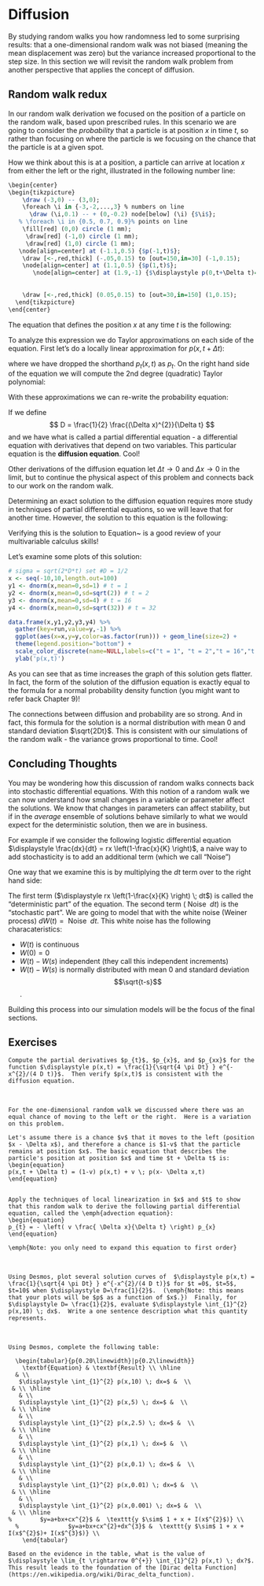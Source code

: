 # Diffusion

By studying random walks you how randomness led to some surprising results: that a one-dimensional random walk was not biased (meaning the mean displacement was zero) but the variance increased proportional to the step size.  In this section we will revisit the random walk problem from another perspective that applies the concept of diffusion.

## Random walk redux
In our random walk derivation we focused on the position of a particle on the random walk, based upon prescribed rules.  In this scenario we are going to consider the *probability* that a particle is at position $x$ in time $t$, so rather than focusing on where the particle is we focusing on the chance that the particle is at a given spot.

How we think about this is at a position, a particle can arrive at location $x$ from either the left or the right, illustrated in the following number line:

```r
\begin{center}
\begin{tikzpicture}
    \draw (-3,0) -- (3,0);
    \foreach \i in {-3,-2,...,3} % numbers on line
      \draw (\i,0.1) -- + (0,-0.2) node[below] (\i) {$\i$};
   % \foreach \i in {0.5, 0.7, 0.9}% points on line
    \fill[red] (0,0) circle (1 mm);
     \draw[red] (-1,0) circle (1 mm);
     \draw[red] (1,0) circle (1 mm);
   \node[align=center] at (-1.1,0.5) {$p(-1,t)$};
    \draw [<-,red,thick] (-.05,0.15) to [out=150,in=30] (-1,0.15);
    \node[align=center] at (1.1,0.5) {$p(1,t)$};
       \node[align=center] at (1.9,-1) {$\displaystyle p(0,t+\Delta t)=\frac{1}{2} p(-1,t)+\frac{1}{2} p(1,t)$};    
        
        
    \draw [<-,red,thick] (0.05,0.15) to [out=30,in=150] (1,0.15);
  \end{tikzpicture}
\end{center}
```

The equation that defines the position $x$ at any time $t$ is the following:

\begin{equation}
p(x,t+\Delta t) = \frac{1}{2} p(x-\Delta x,t) + \frac{1}{2} p(x+\Delta x,t)
\end{equation}

To analyze this expression we do Taylor approximations on each side of the equation.  First let’s do a locally linear approximation for $p(x,t+\Delta t)$:

\begin{equation}
p(x,t+\Delta t)  \approx p(x,t) + \Delta t \cdot p_{t},
\end{equation}

where we have dropped the shorthand $p_{t}(x,t)$ as $p_{t}$.  On the right hand side of the equation we will compute the 2nd degree (quadratic) Taylor polynomial:

\begin{align}
\frac{1}{2} p(x-\Delta x,t)  & \approx \frac{1}{2} p(x,t) -   \frac{1}{2} \Delta x \cdot p_{x} + \frac{1}{4} (\Delta x)^{2}\cdot  p_{xx} \\
\frac{1}{2} p(x+\Delta x,t)  & \approx \frac{1}{2} p(x,t) +   \frac{1}{2} \Delta x \cdot p_{x} + \frac{1}{4} (\Delta x)^{2} \cdot p_{xx}
\end{align}

With these approximations we can re-write the probability equation:

\begin{equation}\label{eq:diffusion}
\Delta t \cdot p_{t} = \frac{1}{2} (\Delta x)^{2} p_{xx} \rightarrow  p_{t} = \frac{1}{2} \frac{(\Delta x)^{2}}{\Delta t} \cdot p_{xx}
\end{equation}

If we define $$ D =  \frac{1}{2} \frac{(\Delta x)^{2}}{\Delta t} $$ and we have what is called a partial differential equation - a differential equation with derivatives that depend on two variables.  This particular equation is the **diffusion equation**. Cool!

Other derivations of the diffusion equation let $\Delta t \rightarrow 0$ and $\Delta x \rightarrow 0$ in the limit, but to continue the physical aspect of this problem and connects back to our work on the random walk.

Determining an exact solution to the diffusion equation requires more study in techniques of partial differential equations, so we will leave that for another time.  However, the solution to this equation is the following:
\begin{equation}
 p(x,t) = \frac{1}{\sqrt{4 \pi Dt} } e^{-x^{2}/(4 D t)} \end{equation}
 
Verifying this is the solution to Equation~\ref{eq:diffusion} is a good review of your multivariable calculus skills!

Let's examine some plots of this solution:


```r
# sigma = sqrt(2*D*t) set #D = 1/2
x <- seq(-10,10,length.out=100)
y1 <- dnorm(x,mean=0,sd=1) # t = 1 
y2 <- dnorm(x,mean=0,sd=sqrt(2)) # t = 2
y3 <- dnorm(x,mean=0,sd=4) # t = 16
y4 <- dnorm(x,mean=0,sd=sqrt(32)) # t = 32 

data.frame(x,y1,y2,y3,y4) %>%
  gather(key=run,value=y,-1) %>%
  ggplot(aes(x=x,y=y,color=as.factor(run))) + geom_line(size=2) +
  theme(legend.position="bottom") +
  scale_color_discrete(name=NULL,labels=c("t = 1", "t = 2","t = 16","t = 32")) +
  ylab('p(x,t)')


```
 
 As you can see that as time increases the graph of this solution gets flatter.  In fact, the form of the solution of the diffusion equation is exactly equal to the formula for a normal probability density function (you might want to refer back Chapter 9)!
 
 The connections between diffusion and probability are so strong.  And in fact, this formula for the solution is a normal distribution with mean 0 and standard deviation $\sqrt{2Dt}$.  This is consistent with our simulations of the random walk - the variance grows proportional to time.  Cool!
 
## Concluding Thoughts

You may be wondering how this discussion of random walks connects back into stochastic differential equations.  With this notion of a random walk we can now understand how small changes in a variable or parameter affect the solutions.  We know that changes in parameters can affect stability, but if in the *average* ensemble of solutions behave similarly to what we would expect for the deterministic solution, then we are in business.

For example if we consider the following logistic differential equation $\displaystyle \frac{dx}{dt} = rx \left(1-\frac{x}{K} \right)$, a naive way to add stochasticity is to add an additional term (which we call "Noise")

\begin{equation}
\frac{dx}{dt} = rx \left(1-\frac{x}{K} \right) + \mbox{ Noise }.
\end{equation}

One way that we examine this is by multiplying the $dt$ term over to the right hand side:

\begin{equation}
dx = rx \left(1-\frac{x}{K} \right) \; dt + \mbox{ Noise } \; dt
\end{equation}

The first term ($\displaystyle rx \left(1-\frac{x}{K} \right) \; dt$) is called the "deterministic part" of the equation.  The second term ($\mbox{ Noise } \; dt$) is the "stochastic part".  We are going to model that with the white noise (Weiner process) $dW(t)=\mbox{ Noise } \; dt$.  This white noise has the following characateristics:

- $W(t)$ is continuous
- $W(0)=0$
- $W(t)-W(s)$ independent  (they call this independent increments)
- $W(t)-W(s)$ is normally distributed with mean 0 and standard deviation $$\sqrt{t-s}$$.

Building this process into our simulation models will be the focus of the final sections.

\newpage

## Exercises

```exercise
Compute the partial derivatives $p_{t}$, $p_{x}$, and $p_{xx}$ for the function $\displaystyle p(x,t) = \frac{1}{\sqrt{4 \pi Dt} } e^{-x^{2}/(4 D t)}$.  Then verify $p(x,t)$ is consistent with the diffusion equation.
```

&nbsp;

```exercise
For the one-dimensional random walk we discussed where there was an equal chance of moving to the left or the right.  Here is a variation on this problem.

Let's assume there is a chance $v$ that it moves to the left (position $x - \Delta x$), and therefore a chance is $1-v$ that the particle remains at position $x$. The basic equation that describes the particle's position at position $x$ and time $t + \Delta t$ is: 
\begin{equation}
p(x,t + \Delta t) = (1-v) p(x,t) + v \; p(x- \Delta x,t)
\end{equation}


Apply the techniques of local linearization in $x$ and $t$ to show that this random walk to derive the following partial differential equation, called the \emph{advection equation}:
\begin{equation}
p_{t} = - \left( v \frac{ \Delta x}{\Delta t} \right) p_{x}
\end{equation}

\emph{Note: you only need to expand this equation to first order}
```

&nbsp;

```exercise
Using Desmos, plot several solution curves of  $\displaystyle p(x,t) = \frac{1}{\sqrt{4 \pi Dt} } e^{-x^{2}/(4 D t)}$ for $t =0$, $t=5$, $t=10$ when $\displaystyle D=\frac{1}{2}$.  (\emph{Note: this means that your plots will be $p$ as a function of $x$.})  Finally, for $\displaystyle D= \frac{1}{2}$, evaluate $\displaystyle \int_{1}^{2} p(x,10) \; dx$.  Write a one sentence description what this quantity represents.
```


&nbsp;

```exercise
Using Desmos, complete the following table:
  
  \begin{tabular}{p{0.20\linewidth}|p{0.2\linewidth}}
    \textbf{Equation} & \textbf{Result} \\ \hline
  & \\
   $\displaystyle \int_{1}^{2} p(x,10) \; dx=$ &  \\
 & \\ \hline
   & \\
   $\displaystyle \int_{1}^{2} p(x,5) \; dx=$ &  \\
 & \\ \hline
   & \\
   $\displaystyle \int_{1}^{2} p(x,2.5) \; dx=$ &  \\
 & \\ \hline
   & \\
   $\displaystyle \int_{1}^{2} p(x,1) \; dx=$ &  \\
 & \\ \hline
   & \\
   $\displaystyle \int_{1}^{2} p(x,0.1) \; dx=$ &  \\
 & \\ \hline
   & \\
   $\displaystyle \int_{1}^{2} p(x,0.01) \; dx=$ &  \\
 & \\ \hline
   & \\
   $\displaystyle \int_{1}^{2} p(x,0.001) \; dx=$ &  \\
 & \\ \hline
%        $y=a+bx+cx^{2}$ &  \texttt{y $\sim$ 1 + x + I(x$^{2}$)} \\
  %              $y=a+bx+cx^{2}+dx^{3}$ &  \texttt{y $\sim$ 1 + x + I(x$^{2}$)+ I(x$^{3}$)} \\
    \end{tabular}

Based on the evidence in the table, what is the value of $\displaystyle \lim_{t \rightarrow 0^{+}} \int_{1}^{2} p(x,t) \; dx?$.  This result leads to the foundation of the [Dirac delta Function](https://en.wikipedia.org/wiki/Dirac_delta_function).
```






